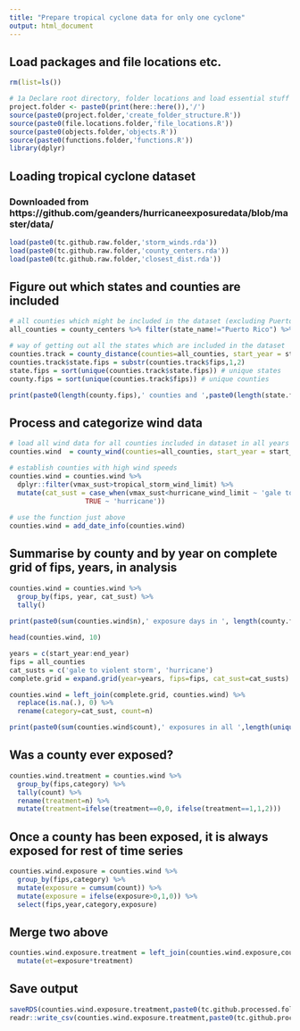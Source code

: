 ```yaml
---
title: "Prepare tropical cyclone data for only one cyclone"
output: html_document
---
```


## Load packages and file locations etc.
```r
rm(list=ls())

# 1a Declare root directory, folder locations and load essential stuff
project.folder <- paste0(print(here::here()),'/')
source(paste0(project.folder,'create_folder_structure.R'))
source(paste0(file.locations.folder,'file_locations.R'))
source(paste0(objects.folder,'objects.R'))
source(paste0(functions.folder,'functions.R'))
library(dplyr)
```

## Loading tropical cyclone dataset
### Downloaded from https://github.com/geanders/hurricaneexposuredata/blob/master/data/
```r
load(paste0(tc.github.raw.folder,'storm_winds.rda'))
load(paste0(tc.github.raw.folder,'county_centers.rda'))
load(paste0(tc.github.raw.folder,'closest_dist.rda'))
```

## Figure out which states and counties are included
```r
# all counties which might be included in the dataset (excluding Puerto Rico for now)
all_counties = county_centers %>% filter(state_name!="Puerto Rico") %>% pull("fips")

# way of getting out all the states which are included in the dataset
counties.track = county_distance(counties=all_counties, start_year = start_year, end_year = end_year, dist_limit=1000000)
counties.track$state.fips = substr(counties.track$fips,1,2)
state.fips = sort(unique(counties.track$state.fips)) # unique states
county.fips = sort(unique(counties.track$fips)) # unique counties

print(paste0(length(county.fips),' counties and ',paste0(length(state.fips),' states in included years ',start_year,'-',end_year)))
```

## Process and categorize wind data
```r
# load all wind data for all counties included in dataset in all years included in analysis
counties.wind  = county_wind(counties=all_counties, start_year = start_year, end_year = end_year, wind_limit=0)

# establish counties with high wind speeds
counties.wind = counties.wind %>% 
  dplyr::filter(vmax_sust>tropical_storm_wind_limit) %>%
  mutate(cat_sust = case_when(vmax_sust<hurricane_wind_limit ~ 'gale to violent storm',
                   TRUE ~ 'hurricane'))
  
# use the function just above
counties.wind = add_date_info(counties.wind)
```

## Summarise by county and by year on complete grid of fips, years, in analysis
```r
counties.wind = counties.wind %>%
  group_by(fips, year, cat_sust) %>%
  tally()
  
print(paste0(sum(counties.wind$n),' exposure days in ', length(county.fips),' counties and ',paste0(length(state.fips),' states in included years ',start_year,'-',end_year)))

head(counties.wind, 10)

years = c(start_year:end_year)
fips = all_counties
cat_susts = c('gale to violent storm', 'hurricane')
complete.grid = expand.grid(year=years, fips=fips, cat_sust=cat_susts)

counties.wind = left_join(complete.grid, counties.wind) %>%
  replace(is.na(.), 0) %>%
  rename(category=cat_sust, count=n)

print(paste0(sum(counties.wind$count),' exposures in all ',length(unique(counties.wind$fips)),' counties in included years ',start_year,'-',end_year))
```

## Was a county ever exposed?
```r
counties.wind.treatment = counties.wind %>%
  group_by(fips,category) %>%
  tally(count) %>%
  rename(treatment=n) %>%
  mutate(treatment=ifelse(treatment==0,0, ifelse(treatment==1,1,2)))
```

## Once a county has been exposed, it is always exposed for rest of time series
```r
counties.wind.exposure = counties.wind %>%
  group_by(fips,category) %>%
  mutate(exposure = cumsum(count)) %>%
  mutate(exposure = ifelse(exposure>0,1,0)) %>%
  select(fips,year,category,exposure)
```

## Merge two above
```r
counties.wind.exposure.treatment = left_join(counties.wind.exposure,counties.wind.treatment) %>%
  mutate(et=exposure*treatment)
```

## Save output 
```r
saveRDS(counties.wind.exposure.treatment,paste0(tc.github.processed.folder,'tc_annual_county_exposure_treatment_once_',start_year,'_',end_year,'.rds'))
readr::write_csv(counties.wind.exposure.treatment,paste0(tc.github.processed.folder,'tc_annual_county_exposure_treatment_once_',start_year,'_',end_year,'.csv'))
```
